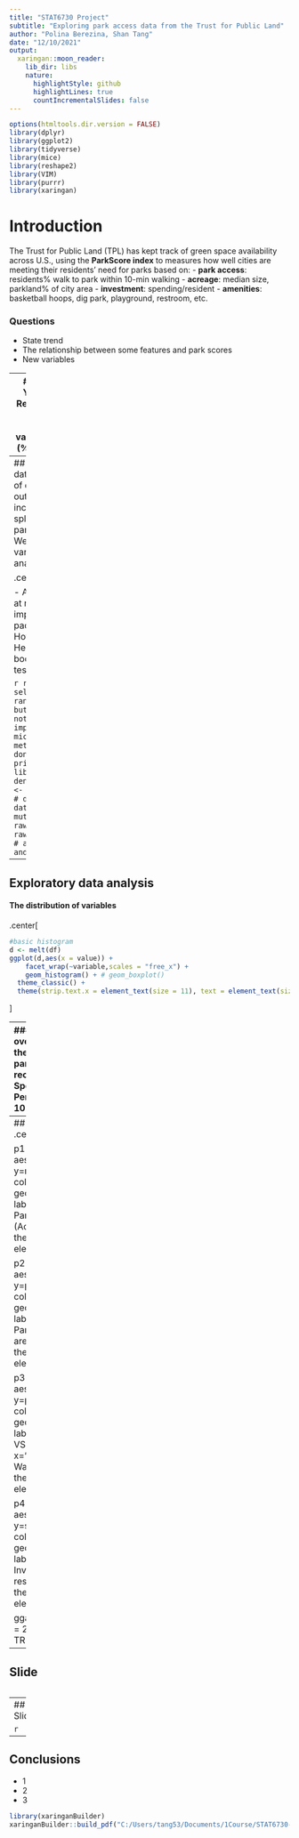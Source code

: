---
title: "STAT6730 Project"
subtitle: "Exploring park access data from the Trust for Public Land"
author: "Polina Berezina, Shan Tang"
date: "12/10/2021"
output: 
  xaringan::moon_reader:
    lib_dir: libs
    nature:
      highlightStyle: github
      highlightLines: true
      countIncrementalSlides: false
---

```{r setup, include=FALSE, echo=FALSE, warning=FALSE}
options(htmltools.dir.version = FALSE) 
library(dplyr)
library(ggplot2)
library(tidyverse)
library(mice)
library(reshape2)
library(VIM)
library(purrr)
library(xaringan)
```
  
# Introduction
The Trust for Public Land (TPL) has kept track of green space availability across U.S., using the **ParkScore index** to measures how well cities are meeting their residents’ need for parks based on: 
- **park access**: residents% walk to park within 10-min walking 
- **acreage**: median size, parkland% of city area
- **investment**: spending/resident
- **amenities**: basketball hoops, dig park, playground, restroom, etc.

### Questions
- State trend
- The relationship between some features and park scores
- New variables 

---
# Data cleaning
- Year as a factor
- Removed % and $ in the data frame, convert these variables from string (%) to double (0.-1)

#### Before
```{r cleaning1, warning = FALSE, message=FALSE, echo=FALSE}
raw <- readr::read_csv('https://raw.githubusercontent.com/rfordatascience/tidytuesday/master/data/2021/2021-06-22/parks.csv')
#summary(raw)
head(raw[,c(1:3,6,8,10)], 1)   ### show the changes that we made
#str(raw)
raw$year <- as.factor(raw$year)
```
#### After
```{r cleaning2, warning = FALSE, message=FALSE, echo=FALSE}
library(stringr)
raw$park_pct_city_data<- as.numeric(str_replace_all(raw$park_pct_city_data, "%", ""))
raw$pct_near_park_data<- as.numeric(str_replace_all(raw$pct_near_park_data, "%", ""))
raw$spend_per_resident_data<- as.numeric(gsub("\\$","",raw$spend_per_resident_data))
head(raw[,c(1:3,6,8,10)], 1)
```

---
## Handling missing data
- More than 30% of data is missing in 6 out of 28 variables, including restroom, splashground and park benches counts. We omit these variables from analysis. 

.center[
```{r remove, warning = FALSE, message=FALSE, echo=FALSE, fig.width=6,fig.height=4}
aggr(raw[,12:28], cex.axis=0.5)
raw <- select(raw, -c(city_dup, park_benches, splashground_points, splashground_data, restroom_points, restroom_data))
```
]

- Assuming missing at random for others: impute using mice package with PMM Hot Deck method; Here, we can use bootstrap/permutation test to find optimal d.

```{r impute, warning = FALSE, message=FALSE, echo=FALSE}
raw2 <- select(raw, -c(city, rank)) # everything but city and rank - not useful in imputations
imp <- mice(raw2, method="pmm", donors=5, print=FALSE) 
# library(lattice)
# densityplot(imp)
df <- complete(imp, 1) # df is the imputed data now
df <- mutate(df, city = raw$city, rank = raw$rank, .after=1) # append back city and rank vars
```

---
## Exploratory data analysis

#### The distribution of variables
.center[
```{r explore1, warning = FALSE, message=FALSE, echo=FALSE, fig.width=8,fig.height=6}
#basic histogram
d <- melt(df)
ggplot(d,aes(x = value)) + 
    facet_wrap(~variable,scales = "free_x") + 
    geom_histogram() + # geom_boxplot()
  theme_classic() +
  theme(strip.text.x = element_text(size = 11), text = element_text(size = 9), axis.text.x = element_text(angle=90)) 
```
]

---
#### The changes of vraibles over years
Not interested in the overall year trend in total park points. But observed a recently increasing trend in the Spending per resident and Percent of residents within a 10 minute walk to park.

.center[
```{r explore2, warning = FALSE, message=FALSE, echo=FALSE, fig.width=8,fig.height=6}
# boxplots per year for every varaible
ggplot(d) + 
    facet_wrap(~variable, scales = "free_y") + 
    geom_boxplot(aes(y=value, x=year, group = year)) +
  theme_classic() +
  theme(strip.text.x = element_text(size = 11),text = element_text(size = 9), axis.text.x = element_text(angle=90)) 
```
]

---
## Park Point vs. Features 
.center[
```{r, warning = FALSE, message=FALSE, echo=FALSE, fig.width=10,fig.height=7}
library(ggpubr)

p1<-ggplot(df, aes(x=med_park_size_data, y=med_park_size_points, color=year))+ 
    geom_point(alpha=0.6)+
    labs(title="Park Size Point1 VS. Park Size", x="Median Park Size (Acres)", y="Points")+
    theme_classic() +
    theme(text = element_text(size = 9))

p2<-ggplot(df, aes(x=park_pct_city_data, y=park_pct_city_points, color=year))+ 
    geom_point(alpha=0.6)+
    labs(title="Park Size Point2 VS. Park Size", x="Park Size (% city area) ", y="Points")+
    theme_classic() +
    theme(text = element_text(size = 9))

p3<-ggplot(df, aes(x=pct_near_park_data, y=pct_near_park_points, color=year))+ 
    geom_point(alpha=0.6)+
    labs(title="Park Access Point VS. Accessibility", x="Residents% within 10-min Walking", y="Points")+
    theme_classic() +
    theme(text = element_text(size = 9))

p4<-ggplot(df, aes(x=spend_per_resident_data, y=spend_per_resident_points, color=year))+ 
    geom_point(alpha=0.6)+
    labs(title="Park Cost Point VS. Investment", x="Cost per resident ($)", y="Points")+
    theme_classic() +
    theme(text = element_text(size = 9))

ggarrange(p1, p2, p3, p4,
          ncol = 2, nrow = 2,
          common.legend = TRUE, legend="bottom")
```
]

---
## Slide 

```{r}

```

---
## Slide 

```{r}

```



---
## Conclusions

- 1
- 2
- 3


```{r convert to pdf, include=FALSE, echo=FALSE, warning=FALSE}
library(xaringanBuilder)
xaringanBuilder::build_pdf("C:/Users/tang53/Documents/1Course/STAT6730-Comp stat/FINAL/slides_v2.html", complex_slides = TRUE, partial_slides = TRUE)
```
